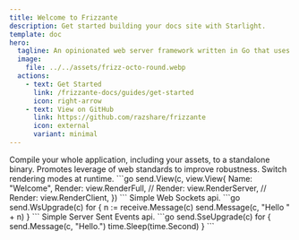 ```yaml
---
title: Welcome to Frizzante
description: Get started building your docs site with Starlight.
template: doc
hero:
  tagline: An opinionated web server framework written in Go that uses Svelte to render web pages.
  image:
    file: ../../assets/frizz-octo-round.webp
  actions:
    - text: Get Started
      link: /frizzante-docs/guides/get-started
      icon: right-arrow
    - text: View on GitHub
      link: https://github.com/razshare/frizzante
      icon: external
      variant: minimal
---
```


<CardGrid stagger>
  <Card title='Standalone Binary' icon='linux'>
    Compile your whole application, including your assets, to a standalone binary.
    <LinkCard title='Read More' href="/frizzante-docs/guides/embedding-assets"/>
  </Card>
  <Card title='Web Standards' icon='sketch'>
    Promotes leverage of web standards to improve robustness.
    <LinkCard title='Read More' href="/frizzante-docs/guides/web-standards"/>
  </Card>
  <Card title='Render Modes' icon='biome'>
    Switch rendering modes at runtime.
    ```go
    send.View(c, view.View{
       Name: "Welcome",
       Render: view.RenderFull,
       // Render: view.RenderServer,
       // Render: view.RenderClient,
    })
    ```
    <LinkCard title='Read More' href="/frizzante-docs/guides/views/#render-modes"/>
  </Card>
  <Card title='Web Sockets' icon='heart'>
    Simple Web Sockets api.
    ```go
    send.WsUpgrade(c)
    for {
       n := receive.Message(c)
       send.Message(c, "Hello " + n)
    }
    ```
    <LinkCard title='Read More' href="/frizzante-docs/guides/web-sockets"/>
  </Card>
  <Card title='Server Sent Events' icon='heart'>
    Simple Server Sent Events api.
    ```go
    send.SseUpgrade(c)
    for {
       send.Message(c, "Hello.")
       time.Sleep(time.Second)
    }
    ```
    <LinkCard title='Read More' href="/frizzante-docs/guides/web-sockets"/>
  </Card>
</CardGrid>